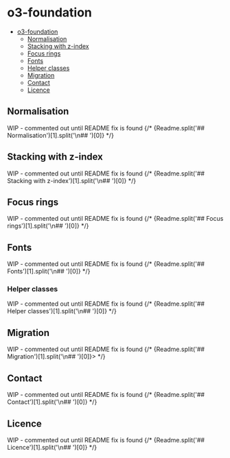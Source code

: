 
<Meta title="Whitelabel/o3-foundation/Readme" />

# o3-foundation

- [o3-foundation](#o3-foundation)
  - [Normalisation](#normalisation)
  - [Stacking with z-index](#stacking-with-z-index)
  - [Focus rings](#focus-rings)
  - [Fonts](#fonts)
  - [Helper classes](#helper-classes)
  - [Migration](#migration)
  - [Contact](#contact)
  - [Licence](#licence)

## Normalisation

WIP - commented out until README fix is found
{/* <Markdown>{Readme.split('## Normalisation')[1].split('\n## ')[0]}</Markdown> */}

## Stacking with z-index

WIP - commented out until README fix is found
{/*
<Markdown>
	{Readme.split('## Stacking with z-index')[1].split('\n## ')[0]}
</Markdown>
*/}

## Focus rings

WIP - commented out until README fix is found
{/* <Markdown>{Readme.split('## Focus rings')[1].split('\n## ')[0]}</Markdown> */}

## Fonts

WIP - commented out until README fix is found
{/* <Markdown>{Readme.split('## Fonts')[1].split('\n## ')[0]}</Markdown> */}

### Helper classes

WIP - commented out until README fix is found
{/* <Markdown>{Readme.split('## Helper classes')[1].split('\n## ')[0]}</Markdown> */}

## Migration

WIP - commented out until README fix is found
{/* <Markdown>{Readme.split('## Migration')[1].split('\n## ')[0]}</Markdown>> */}

## Contact

WIP - commented out until README fix is found
{/* <Markdown>{Readme.split('## Contact')[1].split('\n## ')[0]}</Markdown> */}

## Licence

WIP - commented out until README fix is found
{/* <Markdown>{Readme.split('## Licence')[1].split('\n## ')[0]}</Markdown> */}
